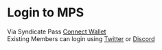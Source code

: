 

# Login to MPS 

Via Syndicate Pass [Connect Wallet](https://twitter.com/binarybodi) <br />
Existing Members can login using [Twitter](https://twitter.com/binarybodi) or [Discord](https://twitter.com/binarybodi)
